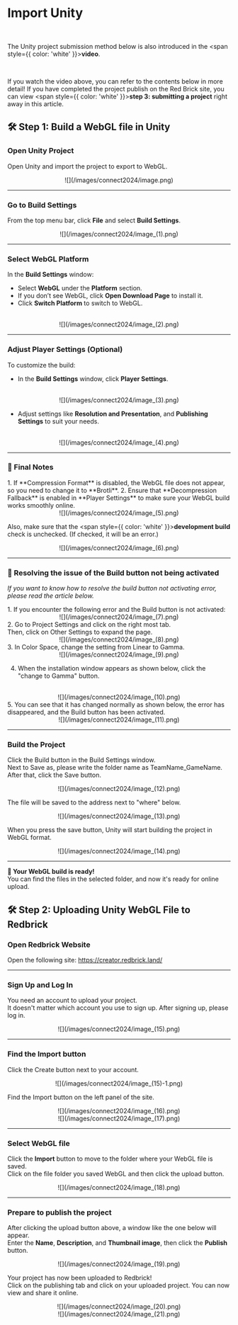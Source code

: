 

# Import Unity
<br />
<Callout>

The Unity project submission method below is also introduced in the   <span style={{ color: 'white' }}>**video**</span>. 

<br/>
<YouTube youTubeId="AsOIFQIg_yU" />

If you watch the video above, you can refer to the contents below in more detail!
If you have completed the project publish on the Red Brick site, you can view <span style={{ color: 'white' }}>**step 3: submitting a project**</span> right away in this article.

</Callout>

## 🛠️ Step 1: Build a WebGL file in Unity

<Steps>

### Open Unity Project

Open Unity and import the project to export to WebGL.
<br />
<center>![](/images/connect2024/image.png)</center>

---

### Go to Build Settings

From the top menu bar, click **File** and select **Build Settings**.
<br />
<center>![](/images/connect2024/image_(1).png)</center>

---

### Select WebGL Platform

In the **Build Settings** window:
- Select **WebGL** under the **Platform** section.
- If you don’t see WebGL, click **Open Download Page** to install it.
- Click **Switch Platform** to switch to WebGL.
<br />
<center>![](/images/connect2024/image_(2).png)</center>

---

### Adjust Player Settings (Optional)

To customize the build:
- In the **Build Settings** window, click **Player Settings**.
<br />
<center>![](/images/connect2024/image_(3).png)</center>

- Adjust settings like **Resolution and Presentation**, and **Publishing Settings** to suit your needs.
<br />
<center>![](/images/connect2024/image_(4).png)</center>

---

### 🔑  Final Notes

<Callout type="warning">
  1. If <span style={{ color: 'white' }}>**Compression Format**</span> is disabled, the WebGL file does not appear, so you need to change it to <span style={{ color: 'white' }}>**Brotli**</span>.
  2. Ensure that <span style={{ color: 'white' }}>**Decompression Fallback**</span> is enabled in <span style={{ color: 'white' }}>**Player Settings**</span> to
  make sure your WebGL build works smoothly online.

  <center>![](/images/connect2024/image_(5).png)</center>

  Also, make sure that the <span style={{ color: 'white' }}>**development build**</span> check is unchecked. (If checked, it will be an error.)
  <br />
  <center>![](/images/connect2024/image_(6).png)</center>
</Callout>

---

### 🚫 Resolving the issue of the Build button not being activated

_If you want to know how to resolve the build button not activating error, please read the article below._

<Callout type="error">
  1. If you encounter the following error and the Build button is not activated:

  <center>![](/images/connect2024/image_(7).png)</center>

</Callout>

<Callout type="error">
  2. Go to Project Settings and click on the right most tab.<br />
  Then, click on Other Settings to expand the page.

  <center>![](/images/connect2024/image_(8).png)</center>

</Callout>
<Callout type="error"> 
3. In Color Space, change the setting from Linear to Gamma.

  <center>![](/images/connect2024/image_(9).png)</center>

  4. When the installation window appears as shown below, click the "change to Gamma" button.
<br />
  <center>![](/images/connect2024/image_(10).png)</center>

  </Callout>
  <Callout type="error">
  5. You can see that it has changed normally as shown below, the error has disappeared, and the Build button has been activated.

  <center>![](/images/connect2024/image_(11).png)</center>

</Callout>

---

### Build the Project

Click the Build button in the Build Settings window. <br />
Next to Save as, please write the folder name as TeamName_GameName. After that, click the Save button.
<br />
  <center>![](/images/connect2024/image_(12).png)</center>

The file will be saved to the address next to "where" below.
<br />
  <center>![](/images/connect2024/image_(13).png)</center>

When you press the save button, Unity will start building the project in WebGL format.
<br />
  <center>![](/images/connect2024/image_(14).png)</center>

---

**📂 Your WebGL build is ready!** <br /> 
You can find the files in the selected folder, and now it's ready for online upload.

</Steps>

## 🛠️ Step 2: Uploading Unity WebGL File to Redbrick

<Steps>

### Open Redbrick Website

Open the following site: https://creator.redbrick.land/

---

### Sign Up and Log In

You need an account to upload your project. <br />
It doesn't matter which account you use to sign up.
After signing up, please log in.
<br />
  <center>![](/images/connect2024/image_(15).png)</center>

---

### Find the Import button

Click the Create button next to your account.
<br />
  <center>![](/images/connect2024/image_(15)-1.png)</center>

Find the Import button on the left panel of the site.
<br />
  <center>![](/images/connect2024/image_(16).png)</center>
  <center>![](/images/connect2024/image_(17).png)</center>

---

### Select WebGL file

Click the **Import** button to move to the folder where your WebGL file is saved.<br />
Click on the file folder you saved WebGL and then click the upload button.
<br />
  <center>![](/images/connect2024/image_(18).png)</center>

---

### Prepare to publish the project

After clicking the upload button above, a window like the one below will appear.<br />
Enter the **Name**, **Description**, and **Thumbnail image**, then click the **Publish** button.
<br />
  <center>![](/images/connect2024/image_(19).png)</center>

Your project has now been uploaded to Redbrick!<br />
Click on the publishing tab and click on your uploaded project. You can now view and share it online.
<br />
  <center>![](/images/connect2024/image_(20).png)</center>
  <center>![](/images/connect2024/image_(21).png)</center>

</Steps>